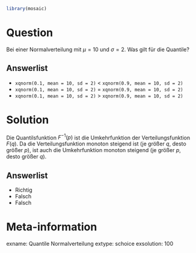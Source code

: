 ```r
library(mosaic)
```

Question
========

Bei einer Normalverteilung mit $\mu=10$ und $\sigma=2$. Was gilt für die Quantile?


Answerlist
----------
* `xqnorm(0.1, mean = 10, sd = 2)` < `xqnorm(0.9, mean = 10, sd = 2)`
* `xqnorm(0.1, mean = 10, sd = 2)` = `xqnorm(0.9, mean = 10, sd = 2)`
* `xqnorm(0.1, mean = 10, sd = 2)` > `xqnorm(0.9, mean = 10, sd = 2)`



Solution
========

Die Quantilsfunktion $F^{-1}(p)$ ist die Umkehrfunktion der Verteilungsfunktion $F(q)$. 
Da die Verteilungsfunktion monoton steigend ist (je größer $q$, desto größer $p$), ist auch die Umkehrfunktion monoton steigend (je größer $p$, desto größer $q$).

Answerlist
----------
* Richtig
* Falsch
* Falsch

Meta-information
================
exname: Quantile Normalverteilung
extype: schoice
exsolution: 100